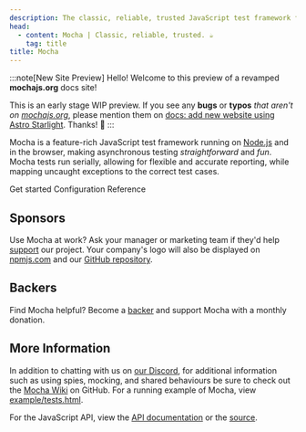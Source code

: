 ```yaml
---
description: The classic, reliable, trusted JavaScript test framework for Node.js & the Browser. ☕
head:
  - content: Mocha | Classic, reliable, trusted. ☕
    tag: title
title: Mocha
---
```




:::note[New Site Preview]
Hello!
Welcome to this preview of a revamped **mochajs.org** docs site!

This is an early stage WIP preview.
If you see any **bugs** or **typos** _that aren't on [mochajs.org](https://mochajs.org)_, please mention them on [docs: add new website using Astro Starlight](https://github.com/mochajs/mocha/pull/5246).
Thanks!
🤎
:::

<Badges />

Mocha is a feature-rich JavaScript test framework running on [Node.js](https://nodejs.org) and in the browser, making asynchronous testing _straightforward_ and _fun_.
Mocha tests run serially, allowing for flexible and accurate reporting, while mapping uncaught exceptions to the correct test cases.

<LinkButton href="/getting-started">Get started</LinkButton>
<LinkButton href="/running/configuring" variant="secondary">
  Configuration Reference
</LinkButton>

## Sponsors

Use Mocha at work?
Ask your manager or marketing team if they'd help [support](https://opencollective.com/mochajs#support) our project.
Your company's logo will also be displayed on [npmjs.com](http://npmjs.com/package/mocha) and our [GitHub repository](https://github.com/mochajs/mocha#sponsors).

<Supporters size="medium" data={supporters.sponsors} />

## Backers

Find Mocha helpful?
Become a [backer](https://opencollective.com/mochajs#support) and support Mocha with a monthly donation.

<Supporters size="small" data={supporters.backers} />

## More Information

In addition to chatting with us on [our Discord](https://discord.gg/KeDn2uXhER), for additional information such as using
spies, mocking, and shared behaviours be sure to check out the [Mocha Wiki](https://github.com/mochajs/mocha/wiki) on GitHub.
For a running example of Mocha, view [example/tests.html](https://mochajs.org/example/tests.html).

For the JavaScript API, view the [API documentation](/api) or the [source](https://github.com/mochajs/mocha/blob/main/lib/mocha.js).
